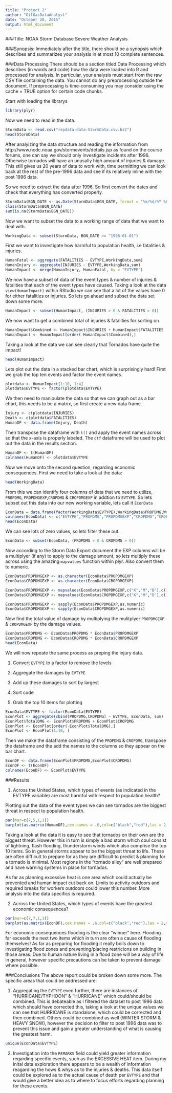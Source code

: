 ```yaml
---
title: "Project 2"
author: "OilGasDataAnalyst"
date: "October 20, 2015"
output: html_document
---
```


###Title:
NOAA Storm Database Severe Weather Analysis

###Synopsis:
Immediately after the title, there should be a synopsis which describes and summarizes your analysis in at most 10 complete sentences.

###Data Processing
There should be a section titled Data Processing which describes (in words and code) how the data were loaded into R and processed for analysis. In particular, your analysis must start from the raw CSV file containing the data. You cannot do any preprocessing outside the document. If preprocessing is time-consuming you may consider using the cache = TRUE option for certain code chunks.

Start with loading the librarys
```r
library(plyr)
```

Now we need to read in the data.
```r
StormData <- read.csv("repdata-data-StormData.csv.bz2")
head(StormData)
```

After analyizing the data structure and reading the information from http://www.ncdc.noaa.gov/stormevents/details.jsp as found on the course forums, one can say we should only investigate incidents after 1996. Otherwise tornados will have an unusally high amount of injuries & damage. This still gives us 20 years of data to work with, time permitting we can look back at the rest of the pre-1996 data and see if its relatively inline with the post 1996 data.

So we need to extract the data after 1996. So first convert the dates and check that everything has converted properly.
```r
StormData$BGN_DATE <- as.Date(StormData$BGN_DATE, format = "%m/%d/%Y %H:%M:%S")
class(StormData$BGN_DATE)
sum(is.na(StormData$BGN_DATE))
```

Now we want to subset the data to a working range of data that we want to deal with.
```r
WorkingData <- subset(StormData, BGN_DATE >= "1996-01-01")
```

First we want to investigate how harmful to population health, i.e fatalities & injuries.
```r
HumanFatal <- aggregate(FATALITIES ~ EVTYPE,WorkingData,sum)
HumanInjury <- aggregate(INJURIES ~ EVTYPE,WorkingData,sum)
HumanImpact <- merge(HumanInjury, HumanFatal, by = "EVTYPE")
```

We now have a subset of data of the event types & number of injuries & fatalities that each of the event types have caused. Taking a look at the data `view(HumanImpact)` within RStudio we can see that a lot of the values have 0 for either fatalities or injuries. So lets go ahead and subset the data set down some more.
```r
HumanImpact <- subset(HumanImpact, (INJURIES > 0 & FATALITIES > 0))
```

We now want to get a combined total of injuries & fatalities for sorting on
```r
HumanImpact$Combined <- HumanImpact$INJURIES + HumanImpact$FATALITIES
HumanImpact <- HumanImpact[order(-HumanImpact$Combined),]
```

Taking a look at the data we can see clearly that Tornados have quite the impact!
```r
head(HumanImpact)
```

Lets plot out the data in a stacked bar chart, which is surprisingly hard! First we grab the top ten events and factor the event names.
```r
plotdata <- HumanImpact[1:10, 1:4]
plotdata$EVTYPE <- factor(plotdata$EVTYPE)
```

We then need to manipulate the data so that we can graph out as a bar chart, this needs to be a matrix, so first create a new data frame.
```r
Injury <- c(plotdata$INJURIES)
Death <- c(plotdata$FATALITIES)
HumanDF <- data.frame(Injury, Death)
```

Then transpose the dataframe with `t()` and apply the event names across so that the x-axis is properly labeled. The `dtf` dataframe will be used to plot out the data in the results section.
```r
HumanDF <- t(HumanDF)
colnames(HumanDF) <- plotdata$EVTYPE
```

Now we move onto the second question, regarding economic consequences. First we need to take a look at the data:
```r
head(WorkingData)
```

From this we can identify four columns of data that we need to utilize, `PROPDMG`, `PROPDMGEXP`,`CROPDMG` & `CROPDMGEXP` in addtion to `EVTYPE`. So lets subset out this data into our new working variable, lets call it `EconData`
```r
EconData = data.frame(factor(WorkingData$EVTYPE),WorkingData$PROPDMG,WorkingData$PROPDMGEXP,WorkingData$CROPDMG,WorkingData$CROPDMGEXP)
colnames(EconData) <- c("EVTYPE","PROPDMG","PROPDMGEXP","CROPDMG","CROPDMGEXP")
head(EconData)
```

We can see lots of zero values, so lets filter these out.
```r
EconData <- subset(EconData, (PROPDMG > 0 & CROPDMG > 0))
```

Now according to the Storm Data Export document the EXP columns will be a multiplyer (if any) to apply to the damage amount, so lets multiply these across using the amazing `mapvalues` function within plyr. Also convert them to numeric.
```r
EconData$PROPDMGEXP <- as.character(EconData$PROPDMGEXP)
EconData$CROPDMGEXP <- as.character(EconData$CROPDMGEXP)

EconData$PROPDMGEXP <- mapvalues(EconData$PROPDMGEXP,c("K","M","B"),c(1000,1000000,1000000000))
EconData$CROPDMGEXP <- mapvalues(EconData$CROPDMGEXP,c("K","M","B"),c(1000,1000000,1000000000))

EconData$PROPDMGEXP <- sapply(EconData$PROPDMGEXP,as.numeric)
EconData$CROPDMGEXP <- sapply(EconData$CROPDMGEXP,as.numeric)
```

Now find the total value of damage by multiplying the mulitplyer `PROPDMGEXP` & `CROPDMGEXP` by the damage values.
```r
EconData$PROPDMG <- EconData$PROPDMG * EconData$PROPDMGEXP
EconData$CROPDMG <- EconData$CROPDMG * EconData$CROPDMGEXP
head(EconData)
```

We will now repeate the same process as preping the injury data.

1. Convert `EVTYPE` to a factor to remove the levels

2. Aggregate the damages by `EVTYPE`

3. Add up these damages to sort by largest

4. Sort code

5. Grab the top 10 items for plotting 
```r
EconData$EVTYPE <- factor(EconData$EVTYPE)
EconPlot <- aggregate(cbind(PROPDMG,CROPDMG) ~ EVTYPE, EconData, sum)
EconPlot$TotalDMG <- EconPlot$PROPDMG + EconPlot$CROPDMG
EconPlot <- EconPlot[order(-EconPlot$TotalDMG),]
EconPlot <- EconPlot[1:10, ]
```

Then we make the dataframe consisting of the `PROPDMG` & `CROPDMG`, transpose the dataframe and the add the names to the columns so they appear on the bar chart.
```r
EconDF <- data.frame(EconPlot$PROPDMG,EconPlot$CROPDMG)
EconDF <- t(EconDF)
colnames(EconDF) <- EconPlot$EVTYPE
```

###Results

1. Across the United States, which types of events (as indicated in the EVTYPE variable) are most harmful with respect to population health?

Plotting out the data of the event types we can see tornados are the biggest threat in respect to population health.
```r
par(mar=c(7,5,1,1))
barplot(as.matrix(HumanDF),cex.names = .6,col=c("black","red"),las = 2,ylab = "Count of Injuries/Fatalities", legend = c("Injuries","Fatalities"),mgp=c(3,.5,0))
```

Taking a look at the data it is easy to see that tornados on their own are the biggest threat. However this in turn is simply a bad storm which coul consist of lightning, flash flooding, thunderstorm winds which also comprise the top 10 items. So in general storms appear to be the biggest threat to life. These are often difficult to prepare for as they are difficult to predict & planning for a tornado is minimal. Most regions in the "tornado alley" are well prepared and have warning systems in place for tornados.

As far as planning excessive heat is one area which could actually be prevented and human impact cut back on. Limits to activity outdoors and required breaks for workers outdoors could lower this number. More analysis into the data specifics is required.

2. Across the United States, which types of events have the greatest economic consequences?

```r
par(mar=c(7,7,1,1))
barplot(as.matrix(EconDF),cex.names = .6,col=c("black","red"),las = 2,ylab = "Nominal Sum of Damages USD$", legend = c("Property Damage","Crop Damage"),mgp=c(5,.5,0))
```

For economic consequences flooding is the clear "winner" here. Flooding far exceeds the next two items which in turn are often a cause of flooding themselves! As far as preparing for flooding it really boils down to investigating flood zones and preventing/placing restricions on building in those areas. Due to human nature living in a flood zone will be a way of life in general, however specific precautions can be taken to prevent damage where possible.

###Conclusions
The above report could be broken down some more. The specific areas that could be addressed are:

1. Aggregating the `EVTYPE` even further, there are instances of "HURRICANE/TYPHOON" & "HURRICANE" which could/should be combined. This is debateable as I filtered the dataset to post 1996 data which should have corrected this, taking a look at the unique values we can see that HURRICANE is standalone, which could be corrected and then combined. Others could be combined as well (WINTER STORM & HEAVY SNOW), however the decision to filter to post 1996 data was to prevent this issue and gain a greater understanding of what is causing the greatest harm.

```r
unique(EconData$EVTYPE)
```

2. Investigation into the `REMARKS` field could yield greater information regarding specific events, such as the EXCESSIVE HEAT item. During my inital data exploration there appears to be a wealth of information reagarding the hows & whys as to the injuries & deaths. This data itself could be explored as to the actual cause of death per `EVTYPE` and that would give a better idea as to where to focus efforts regarding planning for these events.